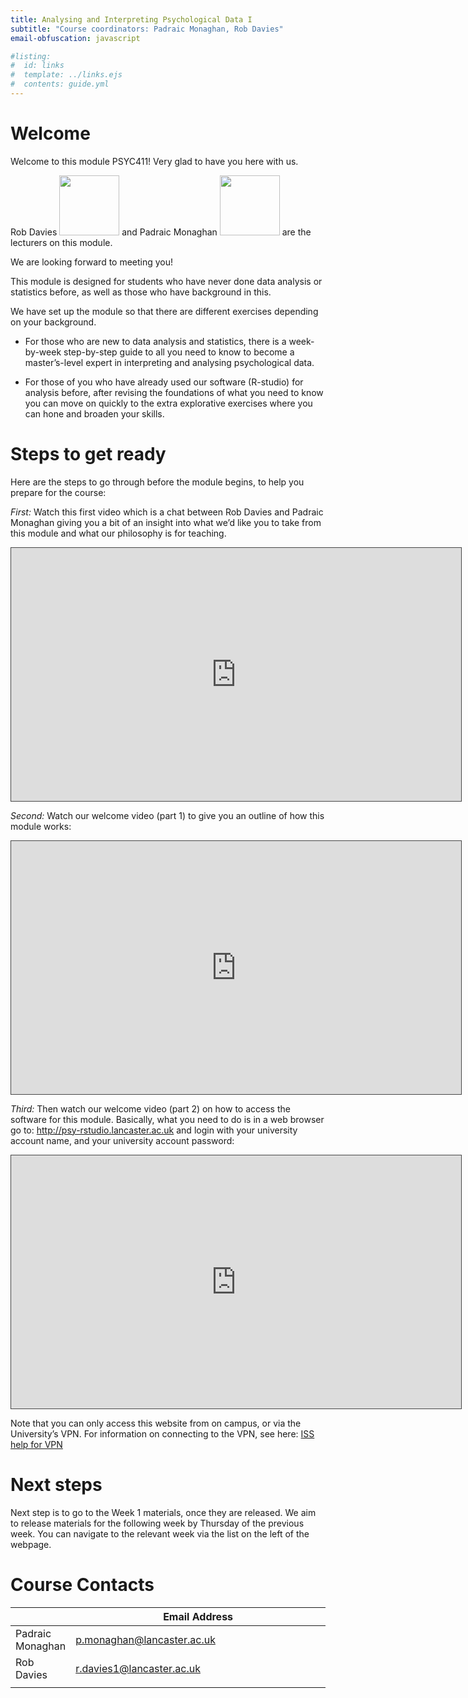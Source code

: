 ```yaml
---
title: Analysing and Interpreting Psychological Data I
subtitle: "Course coordinators: Padraic Monaghan, Rob Davies"
email-obfuscation: javascript

#listing:
#  id: links
#  template: ../links.ejs
#  contents: guide.yml
---
```


# Welcome

Welcome to this module PSYC411! Very glad to have you here with us.

Rob Davies ![](https://www.lancaster.ac.uk/images/people/3324.jpg){width="1in"} and Padraic Monaghan ![](https://www.lancaster.ac.uk/images/people/1290.jpg){width="1in"} are the lecturers on this module. 

We are looking forward to meeting you!

This module is designed for students who have never done data analysis or statistics before, as well as those who have background in this. 

We have set up the module so that there are different exercises depending on your background. 

* For those who are new to data analysis and statistics, there is a week-by-week step-by-step guide to all you need to know to become a master's-level expert in interpreting and analysing psychological data. 

* For those of you who have already used our software (R-studio) for analysis before, after revising the foundations of what you need to know you can move on quickly to the extra explorative exercises where you can hone and broaden your skills.

# Steps to get ready

Here are the steps to go through before the module begins, to help you prepare for the course:

*First:* Watch this first video which is a chat between Rob Davies and Padraic Monaghan giving you a bit of an insight into what we'd like you to take from this module and what our philosophy is for teaching.

```{=html}
<iframe src="https://lancaster.cloud.panopto.eu/Panopto/Pages/Embed.aspx?id=30972d92-8108-44db-b2c0-b1f5008f9566&autoplay=false&offerviewer=true&showtitle=true&showbrand=true&captions=true&interactivity=all" height="405" width="720" style="border: 1px solid #464646;" allowfullscreen allow="autoplay" aria-label="Panopto Embedded Video Player" aria-description="psyc411 2025 w0 p0" ></iframe>
```

*Second:* Watch our welcome video (part 1) to give you an outline of how this module works:

```{=html}
<iframe src="https://lancaster.cloud.panopto.eu/Panopto/Pages/Embed.aspx?id=35153553-493b-4ece-bd7d-b1f500a07cf6&autoplay=false&offerviewer=true&showtitle=true&showbrand=true&captions=true&interactivity=all" height="405" width="720" style="border: 1px solid #464646;" allowfullscreen allow="autoplay" aria-label="Panopto Embedded Video Player" aria-description="psyc411 2025 w0 p1" ></iframe>
```

*Third:* Then watch our welcome video (part 2) on how to access the software for this module. Basically, what you need to do is in a web browser go to: [http://psy-rstudio.lancaster.ac.uk](http://psy-rstudio.lancaster.ac.uk) and login with your university account name, and your university account password:

```{=html}
<iframe src="https://lancaster.cloud.panopto.eu/Panopto/Pages/Embed.aspx?id=c8b1818f-d436-42dc-b3e7-b090011a581d&autoplay=false&offerviewer=true&showtitle=true&showbrand=true&captions=true&interactivity=all" height="405" width="720" style="border: 1px solid #464646;" allowfullscreen allow="autoplay" aria-label="Panopto Embedded Video Player" aria-description="PSYC411 2025 w0 p2" ></iframe>
```

Note that you can only access this website from on campus, or via the University's VPN. For information on connecting to the VPN, see here: [ISS help for VPN](https://answers.lancaster.ac.uk/display/ISS/VPN+help)

# Next steps

Next step is to go to the Week 1 materials, once they are released. We aim to release materials for the following week by Thursday of the previous week. You can navigate to the relevant week via the list on the left of the webpage.

# Course Contacts

|             | Email Address                                                  |
|-------------|----------------------------------------------------------------|
| Padraic Monaghan | [p.monaghan\@lancaster.ac.uk](mailto:p.monaghan@lancaster.ac.uk) |
| Rob Davies  | [r.davies1\@lancaster.ac.uk](mailto:r.davies1@lancaster.ac.uk)     |
|             |                                                                |
